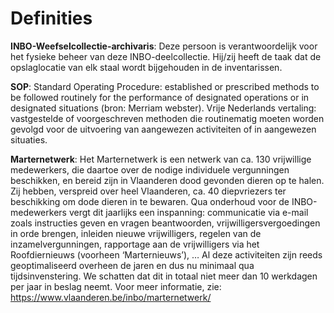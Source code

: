 # Definities

**INBO-Weefselcollectie-archivaris**: Deze persoon is verantwoordelijk voor het fysieke beheer van deze INBO-deelcollectie.
Hij/zij heeft de taak dat de opslaglocatie van elk staal wordt bijgehouden in de inventarissen.

**SOP**: Standard Operating Procedure: established or prescribed methods to be followed routinely for the performance of designated operations or in designated situations (bron: Merriam webster).
Vrije Nederlands vertaling: vastgestelde of voorgeschreven methoden die routinematig moeten worden gevolgd voor de uitvoering van aangewezen activiteiten of in aangewezen situaties.

**Marternetwerk**: Het Marternetwerk is een netwerk van ca.
130 vrijwillige medewerkers, die daartoe over de nodige individuele vergunningen beschikken, en bereid zijn in Vlaanderen dood gevonden dieren op te halen.
Zij hebben, verspreid over heel Vlaanderen, ca.
40 diepvriezers ter beschikking om dode dieren in te bewaren.
Qua onderhoud voor de INBO-medewerkers vergt dit jaarlijks een inspanning: communicatie via e-mail zoals instructies geven en vragen beantwoorden, vrijwilligersvergoedingen in orde brengen, inleiden nieuwe vrijwilligers, regelen van de inzamelvergunningen, rapportage aan de vrijwilligers via het Roofdiernieuws (voorheen ‘Marternieuws’), … Al deze activiteiten zijn reeds geoptimaliseerd overheen de jaren en dus nu minimaal qua tijdsinvenstering.
We schatten dat dit in totaal niet meer dan 10 werkdagen per jaar in beslag neemt.
Voor meer informatie, zie: <https://www.vlaanderen.be/inbo/marternetwerk/>

